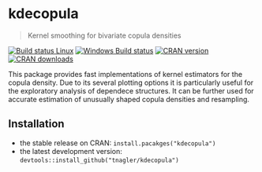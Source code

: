 # kdecopula
> Kernel smoothing for bivariate copula densities

[![Build status Linux](https://travis-ci.org/tnagler/kdecopula.svg?branch=master)](https://travis-ci.org/tnagler/kdecopula)
[![Windows Build status](https://ci.appveyor.com/api/projects/status/github/tnagler/kdecopula?svg=true)](https://ci.appveyor.com/project/tnagler/kdecopula)
[![CRAN version](http://www.r-pkg.org/badges/version/kdecopula?color=0065BD)](https://cran.r-project.org/web/packages/kdecopula/index.html)
[![CRAN downloads](http://cranlogs.r-pkg.org/badges/kdecopula?color=0065BD)](https://cran.r-project.org/web/packages/kdecopula/index.html)  

This package provides fast implementations of kernel estimators for the copula density. Due to its several plotting options it is particularly useful for the exploratory analysis of dependece structures. It can be further used for accurate estimation of unusually shaped copula densities and resampling.


## Installation

* the stable release on CRAN: `install.pacakges("kdecopula")` 
* the latest development version: `devtools::install_github("tnagler/kdecopula")` 



